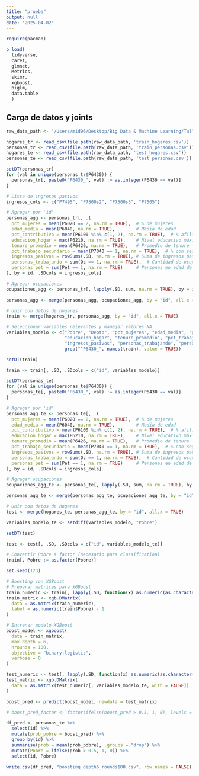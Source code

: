 ```yaml
---
title: "prueba"
output: null
date: "2025-04-02"
---
```


```r
require(pacman)

p_load(
  tidyverse,
  caret,
  glmnet,
  Metrics,
  skimr,
  xgboost,
  biglm,
  data.table
  )
```

## Carga de datos y joints

```r
raw_data_path <- '/Users/mid96/Desktop/Big Data & Machine Learning/Taller 2 BD & ML/taller_2_bdml/raw_data/'

hogares_tr <- read_csv(file.path(raw_data_path, 'train_hogares.csv'))
personas_tr <- read_csv(file.path(raw_data_path, 'train_personas.csv'))
hogares_te <- read_csv(file.path(raw_data_path, 'test_hogares.csv'))
personas_te <- read_csv(file.path(raw_data_path, 'test_personas.csv'))
```

```r
setDT(personas_tr)
for (val in unique(personas_tr$P6430)) {
  personas_tr[, paste0("P6430_", val) := as.integer(P6430 == val)]
}

# Lista de ingresos pasivos
ingresos_cols <- c("P7495", "P7500s2", "P7500s3", "P7505")

# Agregar por 'id'
personas_agg <- personas_tr[, .(
  pct_mujeres = mean(P6020 == 2, na.rm = TRUE),  # % de mujeres
  edad_media = mean(P6040, na.rm = TRUE),        # Media de edad
  pct_contributivo = mean(P6100 %in% c(1, 2), na.rm = TRUE),  # % afiliados a contributivo o especial
  educacion_hogar = max(P6210, na.rm = TRUE),    # Nivel educativo máximo en el hogar
  tenure_promedio = mean(P6426, na.rm = TRUE),   # Promedio de tenure
  pct_trabajo_secundario = mean(P7040 == 1, na.rm = TRUE),  # % con segundo trabajo
  ingresos_pasivos = rowSums(.SD, na.rm = TRUE), # Suma de ingresos pasivos
  personas_trabajando = sum(Oc == 1, na.rm = TRUE),  # Cantidad de ocupados
  personas_pet = sum(Pet == 1, na.rm = TRUE)     # Personas en edad de trabajar
), by = id, .SDcols = ingresos_cols]

# Agregar ocupaciones
ocupaciones_agg <- personas_tr[, lapply(.SD, sum, na.rm = TRUE), by = id, .SDcols = patterns("^P6430_")]

personas_agg <- merge(personas_agg, ocupaciones_agg, by = "id", all.x = TRUE)

# Unir con datos de hogares
train <- merge(hogares_tr, personas_agg, by = "id", all.x = TRUE)

# Seleccionar variables relevantes y manejar valores NA
variables_modelo <- c("Pobre", "Depto", "pct_mujeres", "edad_media", "pct_contributivo",
                      "educacion_hogar", "tenure_promedio", "pct_trabajo_secundario",
                      "ingresos_pasivos", "personas_trabajando", "personas_pet",
                      grep("^P6430_", names(train), value = TRUE))

setDT(train)

train <- train[, .SD, .SDcols = c("id", variables_modelo)]
```


```r
setDT(personas_te)
for (val in unique(personas_te$P6430)) {
  personas_te[, paste0("P6430_", val) := as.integer(P6430 == val)]
}

# Agregar por 'id'
personas_agg_te <- personas_te[, .(
  pct_mujeres = mean(P6020 == 2, na.rm = TRUE),  # % de mujeres
  edad_media = mean(P6040, na.rm = TRUE),        # Media de edad
  pct_contributivo = mean(P6100 %in% c(1, 2), na.rm = TRUE),  # % afiliados a contributivo o especial
  educacion_hogar = max(P6210, na.rm = TRUE),    # Nivel educativo máximo en el hogar
  tenure_promedio = mean(P6426, na.rm = TRUE),   # Promedio de tenure
  pct_trabajo_secundario = mean(P7040 == 1, na.rm = TRUE),  # % con segundo trabajo
  ingresos_pasivos = rowSums(.SD, na.rm = TRUE), # Suma de ingresos pasivos
  personas_trabajando = sum(Oc == 1, na.rm = TRUE),  # Cantidad de ocupados
  personas_pet = sum(Pet == 1, na.rm = TRUE)     # Personas en edad de trabajar
), by = id, .SDcols = ingresos_cols]

# Agregar ocupaciones
ocupaciones_agg_te <- personas_te[, lapply(.SD, sum, na.rm = TRUE), by = id, .SDcols = patterns("^P6430_")]

personas_agg_te <- merge(personas_agg_te, ocupaciones_agg_te, by = "id", all.x = TRUE)

# Unir con datos de hogares
test <- merge(hogares_te, personas_agg_te, by = "id", all.x = TRUE)

variables_modelo_te <- setdiff(variables_modelo, "Pobre")

setDT(test)

test <- test[, .SD, .SDcols = c("id", variables_modelo_te)]
```
```r
# Convertir Pobre a factor (necesario para classification)
train[, Pobre := as.factor(Pobre)]

set.seed(123)

# Boosting con XGBoost
# Preparar matrices para XGBoost
train_numeric <- train[, lapply(.SD, function(x) as.numeric(as.character(x))), .SDcols = variables_modelo[-1]]
train_matrix <- xgb.DMatrix(
  data = as.matrix(train_numeric),
  label = as.numeric(train$Pobre) - 1
)

# Entrenar modelo XGBoost
boost_model <- xgboost(
  data = train_matrix,
  max.depth = 6,
  nrounds = 100,
  objective = "binary:logistic",
  verbose = 0
)
```

```r
test_numeric <- test[, lapply(.SD, function(x) as.numeric(as.character(x))), .SDcols = variables_modelo_te]
test_matrix <- xgb.DMatrix(
  data = as.matrix(test_numeric[, variables_modelo_te, with = FALSE])
)

boost_pred <- predict(boost_model, newdata = test_matrix)

# boost_pred_factor <- factor(ifelse(boost_pred > 0.5, 1, 0), levels = c(0, 1))

df_pred <- personas_te %>%
  select(id) %>%
  mutate(prob_pobre = boost_pred) %>%
  group_by(id) %>%
  summarise(prob = mean(prob_pobre), .groups = "drop") %>%
  mutate(Pobre = ifelse(prob > 0.5, 1, 0)) %>%
  select(id, Pobre)

```

```r
write.csv(df_pred, "boosting_depth6_rounds100.csv", row.names = FALSE)
```